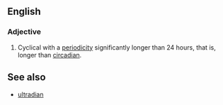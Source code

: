 ==English==
===Adjective===
{{en-adj|more}}

# Cyclical with a [[periodicity]] significantly longer than 24 hours, that is, longer than [[circadian]].

==See also==
* [[ultradian]]